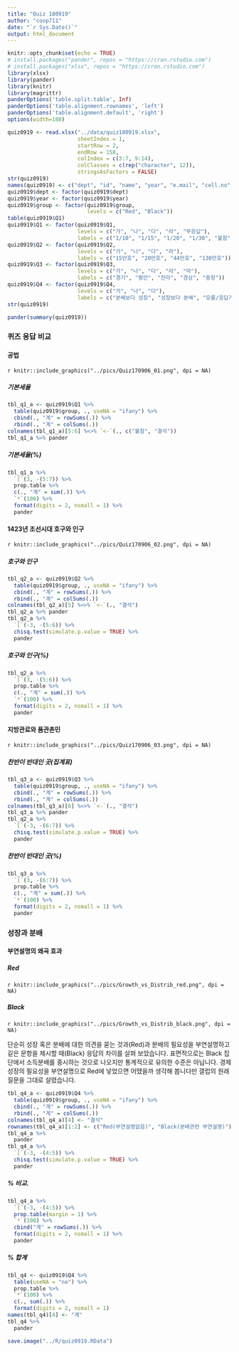 ```yaml
---
title: "Quiz 180919"
author: "coop711"
date: "`r Sys.Date()`"
output: html_document
---
```


```r
knitr::opts_chunk$set(echo = TRUE)
# install.packages("pander", repos = "https://cran.rstudio.com")
# install.packages("xlsx", repos = "https://cran.rstudio.com")
library(xlsx)
library(pander)
library(knitr)
library(magrittr)
panderOptions('table.split.table', Inf)
panderOptions('table.alignment.rownames', 'left')
panderOptions('table.alignment.default', 'right')
options(width=180)
```

```r
quiz0919 <- read.xlsx("../data/quiz180919.xlsx", 
                      sheetIndex = 1, 
                      startRow = 2, 
                      endRow = 158, 
                      colIndex = c(3:7, 9:14), 
                      colClasses = c(rep("character", 12)), 
                      stringsAsFactors = FALSE)
str(quiz0919)
names(quiz0919) <- c("dept", "id", "name", "year", "e.mail", "cell.no", "Q1", "Q2", "Q3", "Q4", "group")
quiz0919$dept <- factor(quiz0919$dept)
quiz0919$year <- factor(quiz0919$year)
quiz0919$group <- factor(quiz0919$group, 
                         levels = c("Red", "Black"))
table(quiz0919$Q1)
quiz0919$Q1 <- factor(quiz0919$Q1, 
                      levels = c("가", "나", "다", "라", "무응답"), 
                      labels = c("1/10", "1/15", "1/20", "1/30", "불참"))
quiz0919$Q2 <- factor(quiz0919$Q2, 
                      levels = c("가", "나", "다", "라"), 
                      labels = c("15만호", "20만호", "44만호", "130만호"))
quiz0919$Q3 <- factor(quiz0919$Q3, 
                      levels = c("가", "나", "다", "라", "마"), 
                      labels = c("경기", "평안", "전라", "경상", "충청"))
quiz0919$Q4 <- factor(quiz0919$Q4, 
                      levels = c("가", "나", "다"),
                      labels = c("분배보다 성장", "성장보다 분배", "모름/응답거절"))
str(quiz0919)
```

```r
pander(summary(quiz0919))
```

### 퀴즈 응답 비교

#### 공법

`r knitr::include_graphics("../pics/Quiz170906_01.png", dpi = NA)`

##### 기본세율

```r
tbl_q1_a <- quiz0919$Q1 %>% 
  table(quiz0919$group, ., useNA = "ifany") %>%
  cbind(., "계" = rowSums(.)) %>%
  rbind(., "계" = colSums(.))
colnames(tbl_q1_a)[5:6] %<>% `<-`(., c("불참", "결석"))
tbl_q1_a %>% pander 
```

##### 기본세율(%)

```r
tbl_q1_a %>% 
  `[`(3, -(5:7)) %>%
  prop.table %>% 
  c(., "계" = sum(.)) %>%
  `*`(100) %>%
  format(digits = 2, nsmall = 1) %>%
  pander
```

#### 1423년 조선시대 호구와 인구

`r knitr::include_graphics("../pics/Quiz170906_02.png", dpi = NA)`

##### 호구와 인구

```r
tbl_q2_a <- quiz0919$Q2 %>% 
  table(quiz0919$group, ., useNA = "ifany") %>%
  cbind(., "계" = rowSums(.)) %>%
  rbind(., "계" = colSums(.))
colnames(tbl_q2_a)[5] %<>% `<-`(., "결석")
tbl_q2_a %>% pander 
tbl_q2_a %>% 
  `[`(-3, -(5:6)) %>%
  chisq.test(simulate.p.value = TRUE) %>%
  pander
```

##### 호구와 인구(%)

```r
tbl_q2_a %>% 
  `[`(3, -(5:6)) %>%
  prop.table %>% 
  c(., "계" = sum(.)) %>%
  `*`(100) %>%
  format(digits = 2, nsmall = 1) %>%
  pander
```

#### 지방관료와 품관촌민

`r knitr::include_graphics("../pics/Quiz170906_03.png", dpi = NA)`

##### 찬반이 반대인 곳(집계표)

```r
tbl_q3_a <- quiz0919$Q3 %>% 
  table(quiz0919$group, ., useNA = "ifany") %>%
  cbind(., "계" = rowSums(.)) %>%
  rbind(., "계" = colSums(.))
colnames(tbl_q3_a)[6] %<>% `<-`(., "결석")
tbl_q3_a %>% pander 
tbl_q2_a %>% 
  `[`(-3, -(6:7)) %>%
  chisq.test(simulate.p.value = TRUE) %>%
  pander
```

##### 찬반이 반대인 곳(%)

```r
tbl_q3_a %>% 
  `[`(3, -(6:7)) %>%
  prop.table %>% 
  c(., "계" = sum(.)) %>%
  `*`(100) %>%
  format(digits = 2, nsmall = 1) %>%
  pander
```

### 성장과 분배

#### 부연설명의 왜곡 효과

##### Red 

`r knitr::include_graphics("../pics/Growth_vs_Distrib_red.png", dpi = NA)`

##### Black

`r knitr::include_graphics("../pics/Growth_vs_Distrib_black.png", dpi = NA)`

단순히 성장 혹은 분배에 대한 의견을 묻는 것과(Red)과 분배의 필요성을 부연설명하고 깉은 문항을 제시할 때(Black) 응답의 차이를 살펴 보았습니다. 표면적으로는 Black 집단에서 소득분배를 중시하는 것으로 나오지만 통계적으로 유의한 수준은 아닙니다. 경제성장의 필요성을 부연설명으로 Red에 넣었으면 어땠을까 생각해 봅니다만 갤럽의 원래 질문을 그대로 살렸습니다.

```r
tbl_q4_a <- quiz0919$Q4 %>%
  table(quiz0919$group, ., useNA = "ifany") %>%
  cbind(., "계" = rowSums(.)) %>%
  rbind(., "계" = colSums(.))
colnames(tbl_q4_a)[4] <- "결석"
rownames(tbl_q4_a)[1:2] <- c("Red(부연설명없음)", "Black(분배관련 부연설명)")
tbl_q4_a %>% 
  pander
tbl_q4_a %>% 
  `[`(-3, -(4:5)) %>%
  chisq.test(simulate.p.value = TRUE) %>%
  pander
```

##### % 비교.  

```r
tbl_q4_a %>% 
  `[`(-3, -(4:5)) %>%
  prop.table(margin = 1) %>%
  `*`(100) %>%
  cbind("계" = rowSums(.)) %>%
  format(digits = 2, nsmall = 1) %>%
  pander
```

##### % 합계

```r
tbl_q4 <- quiz0919$Q4 %>%
  table(useNA = "no") %>%
  prop.table %>%
  `*`(100) %>%
  c(., sum(.)) %>%
  format(digits = 2, nsmall = 1)
names(tbl_q4)[4] <- "계"
tbl_q4 %>%
  pander
```

```r
save.image("../R/quiz0919.RData")
```